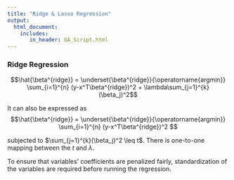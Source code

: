 ```yaml
---
title: "Ridge & Lasso Regression"
output: 
  html_document:
    includes:
       in_header: GA_Script.html
---
```



### Ridge Regression ###

$$\hat{\beta^{ridge}} = \underset{\beta^{ridge}}{\operatorname{argmin}} \sum_{i=1}^{n} (y-x^T\beta^{ridge})^2 + \lambda\sum_{j=1}^{k}(\beta_j)^2$$

It can also be expressed as 
$$\hat{\beta^{ridge}} = \underset{\beta^{ridge}}{\operatorname{argmin}} \sum_{i=1}^{n} (y-x^T\beta^{ridge})^2 $$

subjected to $\sum_{j=1}^{k}(\beta_j)^2 \leq t$. There is one-to-one mapping between the $t$ and $\lambda$.

To ensure that variables' coefficients are penalized fairly, standardization of the variables are required before running the regression.


